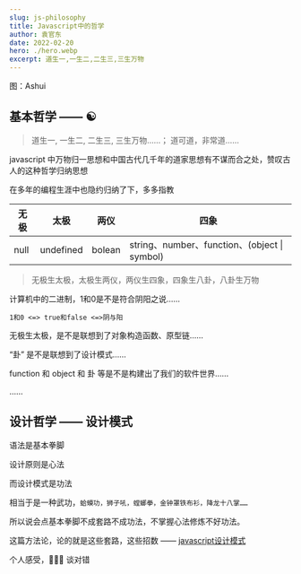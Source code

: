 ```yaml
---
slug: js-philosophy
title: Javascript中的哲学
author: 袁官东
date: 2022-02-20
hero: ./hero.webp
excerpt: 道生一,一生二,二生三,三生万物
---
```

<div className={'img-desc'}>图：Ashui</div>


## 基本哲学 —— ☯️

> 道生一, 一生二, 二生三, 三生万物……；         道可道，非常道……
 
javascript 中万物归一思想和中国古代几千年的道家思想有不谋而合之处，赞叹古人的这种哲学归纳思想

在多年的编程生涯中也隐约归纳了下，多多指教

|无极|太极|两仪|四象|
|----|----|----|----|
|null|undefined|bolean|string、number、function、(object \| symbol)|

> 无极生太极，太极生两仪，两仪生四象，四象生八卦，八卦生万物


计算机中的二进制，1和0是不是符合阴阳之说……

`1和0 <=> true和false <=>阴与阳`

无极生太极，是不是联想到了对象构造函数、原型链……

“卦” 是不是联想到了设计模式……

function 和 object 和 卦 等是不是构建出了我们的软件世界……

……


## 设计哲学 —— 设计模式

语法是基本拳脚

设计原则是心法

而设计模式是功法

相当于是一种武功，`蛤蟆功，狮子吼，螳螂拳，金钟罩铁布衫，降龙十八掌……`

所以说会点基本拳脚不成套路不成功法，不掌握心法修炼不好功法。

这篇方法论，论的就是这些套路，这些招数 —— <a href="/js-design-pattern" target="_blank">javascript设计模式</a>

个人感受，🙅🏻‍♀️ 谈对错